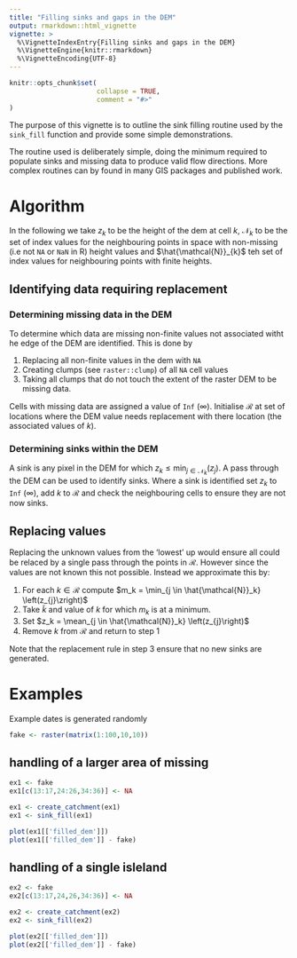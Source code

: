 ```yaml
---
title: "Filling sinks and gaps in the DEM"
output: rmarkdown::html_vignette
vignette: >
  %\VignetteIndexEntry{Filling sinks and gaps in the DEM}
  %\VignetteEngine{knitr::rmarkdown}
  %\VignetteEncoding{UTF-8}
---
```


```r
knitr::opts_chunk$set(
                      collapse = TRUE,
                      comment = "#>"
)
```
The purpose of this vignette is to outline the sink filling routine used by
the `sink_fill` function and provide some simple demonstrations.

The routine used is deliberately simple, doing the minimum required to populate
sinks and missing data to produce valid flow directions. More complex routines
can by found in many GIS packages and published work.

# Algorithm
In the following we take $z_{k}$ to be the height of the dem at cell $k$, $\mathcal{N}_{k}$ to be the set of index values for the neighbouring
points in space with non-missing
(i.e not `NA` or `NaN` in R)
height values and $\hat{\mathcal{N}}_{k}$ teh set of index values for
neighbouring points with finite heights.

## Identifying data requiring replacement

### Determining missing data in the DEM

To determine which data are missing non-finite values not associated witht he
edge of the DEM are identified. This is done by

1. Replacing all non-finite values in the dem with `NA`
2. Creating clumps (see `raster::clump`) of all `NA` cell values
3. Taking all clumps that do not touch the extent of the raster DEM to be
   missing data.

Cells with missing data are assigned a value of `Inf` ($\infty$). Initialise
$\mathcal{R}$ at set of locations where the DEM value needs replacement with
there location (the associated values of $k$).

### Determining sinks within the DEM

A sink is any pixel in the DEM for which $z_{k} \leq \min_{j \in
\mathcal{N}_k} \left(z_{j}\right)$. A pass through the DEM can be used to
identify sinks. Where a sink is identified set $z_{k}$ to `Inf` ($\infty$), add $k$ to $\mathcal{R}$ and check the neighbouring cells to ensure they are not now sinks.

## Replacing values

Replacing the unknown values from the 'lowest' up would ensure all could be
relaced by a single pass through the points in $\mathcal{R}$. However since
the values are not known this not possible. Instead we approximate this by:

1. For each $k \in \mathcal{R}$ compute $m_k = \min_{j \in
\hat{\mathcal{N}}_k} \left(z_{j}\zright)$
2. Take $\tilde{k}$ and value of $k$ for which $m_k$ is at a minimum.
3. Set $z_k = \mean_{j \in
\hat{\mathcal{N}}_k} \left(z_{j}\right)$
4. Remove $k$ from $\mathcal{R}$ and return to step 1

Note that the replacement rule in step 3 ensure that no new sinks are
generated.


# Examples

Example dates is generated randomly

```r
fake <- raster(matrix(1:100,10,10))
```

## handling of a larger area of missing

```r
ex1 <- fake
ex1[c(13:17,24:26,34:36)] <- NA

ex1 <- create_catchment(ex1)
ex1 <- sink_fill(ex1)

plot(ex1[['filled_dem']])
plot(ex1[['filled_dem']] - fake)
```

## handling of a single isleland

```r
ex2 <- fake
ex2[c(13:17,24,26,34:36)] <- NA

ex2 <- create_catchment(ex2)
ex2 <- sink_fill(ex2)

plot(ex2[['filled_dem']])
plot(ex2[['filled_dem']] - fake)
```
